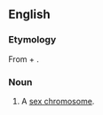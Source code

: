 ==English==
===Etymology===
From {{term|idio-}} + {{term|chromosome}}.

===Noun===
{{en-noun}}

# {{context|cytology}} A [[sex chromosome]].